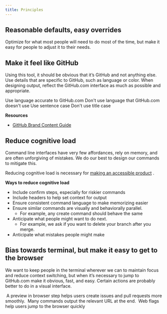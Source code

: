 ```yaml
---
title: Principles
---
```



## Reasonable defaults, easy overrides
Optimize for what most people will need to do most of the time, but make it easy for people to adjust it to their needs.

## Make it feel like GitHub
Using this tool, it should be obvious that it’s GitHub and not anything else. Use details that are specific to GitHub, such as language or color. When designing output, reflect the GitHub.com interface as much as possible and appropriate.


<DoDontContainer>
  <Do src={Principle205}>
    Use language accurate to GitHub.com
  </Do>
  <Dont src={Principle202}>
    Don't use language that GitHub.com doesn't use
  </Dont>
</DoDontContainer>

<DoDontContainer>
  <Do src={Principle204}>
    Use sentence case
  </Do>
  <Dont src={Principle201}>
    Don't use title case
  </Dont>
</DoDontContainer>

**Resources**
- [GitHub Brand Content Guide](https://brand.github.com/content/)


## Reduce cognitive load
Command line interfaces have very few affordances, rely on memory, and are often unforgiving of mistakes. We do our best to design our commands to mitigate this.

Reducing cognitive load is necessary for  [making an accessible product](https://www.w3.org/TR/coga-usable/#summary) .

**Ways to reduce cognitive load**
* Include confirm steps, especially for riskier commands
* Include headers to help set context for output
* Ensure consistent command language to make memorizing easier
* Ensure similar commands are visually and behaviorally parallel.
	* For example, any create command should behave the same
* Anticipate what people might want to do next.
	* For example, we ask if you want to delete your branch after you merge.
* Anticipate what mistakes people might make


## Bias towards terminal, but make it easy to get to the browser
We want to keep people in the terminal wherever we can to maintain focus and reduce context switching, but when it’s necessary to jump to GitHub.com make it obvious, fast, and easy. Certain actions are probably better to do in a visual interface.

<img src={Principle401} alt="" />
<Caption>A preview in browser step helps users create issues and pull requests more smoothly.</Caption>

<img src={Principle402} alt="" />
<Caption>Many commands output the relevant URL at the end.</Caption>

<img src={Principle403} alt="" />
<Caption>Web flags help users jump to the browser quickly</Caption>
